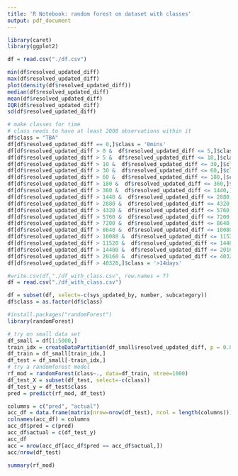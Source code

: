 ---
title: 'R Notebook: random forest on dataset with classes'
output: pdf_document
---

```{r}
library(caret)
library(ggplot2)
```


```{r}
df = read.csv("./df.csv")
```

```{r}
min(df$resolved_updated_diff)
max(df$resolved_updated_diff)
plot(density(df$resolved_updated_diff))
median(df$resolved_updated_diff)
mean(df$resolved_updated_diff)
IQR(df$resolved_updated_diff)
sd(df$resolved_updated_diff)
```

```{r}
# make classes for time
# class needs to have at least 2000 observations within it
df$class = "TBA"
df[df$resolved_updated_diff == 0,]$class = '0mins'
df[df$resolved_updated_diff > 0 &  df$resolved_updated_diff <= 5,]$class = '5mins'
df[df$resolved_updated_diff > 5 &  df$resolved_updated_diff <= 10,]$class = '10mins'
df[df$resolved_updated_diff > 10 &  df$resolved_updated_diff <= 30,]$class = '30mins'
df[df$resolved_updated_diff > 30 &  df$resolved_updated_diff <= 60,]$class = '1hr'
df[df$resolved_updated_diff > 60 &  df$resolved_updated_diff <= 180,]$class = '3hr'
df[df$resolved_updated_diff > 180 &  df$resolved_updated_diff <= 360,]$class = '6hr'
df[df$resolved_updated_diff > 360 &  df$resolved_updated_diff <= 1440,]$class = '1day'
df[df$resolved_updated_diff > 1440 &  df$resolved_updated_diff <= 2880,]$class = '2days'
df[df$resolved_updated_diff > 2880 &  df$resolved_updated_diff <= 4320,]$class = '3days'
df[df$resolved_updated_diff > 4320 &  df$resolved_updated_diff <= 5760,]$class = '4days'
df[df$resolved_updated_diff > 5760 &  df$resolved_updated_diff <= 7200,]$class = '5days'
df[df$resolved_updated_diff > 7200 &  df$resolved_updated_diff <= 8640,]$class = '6days'
df[df$resolved_updated_diff > 8640 &  df$resolved_updated_diff <= 10080,]$class = '7days'
df[df$resolved_updated_diff > 10080 &  df$resolved_updated_diff <= 11520,]$class = '8days'
df[df$resolved_updated_diff > 11520 &  df$resolved_updated_diff <= 14400,]$class = '10days'
df[df$resolved_updated_diff > 14400 &  df$resolved_updated_diff <= 20160,]$class = '14days'
df[df$resolved_updated_diff > 20160 &  df$resolved_updated_diff <= 40320,]$class = '14days'
df[df$resolved_updated_diff > 40320,]$class = '>14days'
```

```{r}
#write.csv(df,"./df_with_class.csv", row.names = T)
df = read.csv("./df_with_class.csv")
```

```{r}
df = subset(df, select=-c(sys_updated_by, number, subcategory))
df$class = as.factor(df$class)
```

```{r}
#install.packages("randomForest")
library(randomForest)
```


```{r}
# try on small data set
df_small = df[1:5000,]
train_idx = createDataPartition(df_small$resolved_updated_diff, p = 0.8, list=F)
df_train = df_small[train_idx,]
df_test = df_small[-train_idx,]
# try a randomforest model
rf_mod = randomForest(class~., data=df_train, ntree=1000)
df_test_X = subset(df_test, select=-c(class))
df_test_y = df_test$class
pred = predict(rf_mod, df_test)

columns = c("pred", "actual")
acc_df = data.frame(matrix(nrow=nrow(df_test), ncol = length(columns)))
colnames(acc_df) = columns
acc_df$pred = c(pred)
acc_df$actual = c(df_test_y)
acc_df
acc = nrow(acc_df[acc_df$pred == acc_df$actual,])
acc/nrow(df_test)
```
```{r}
summary(rf_mod)
```


